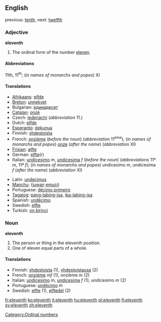 ==English==

previous: [[tenth]], next: [[twelfth]]

===Adjective===
'''eleventh'''
# The ordinal form of the number [[eleven]].

====Abbreviations====
11th, 11<sup>th</sup>; (''in names of monarchs and popes'') XI

====Translations====
{{top}}
*[[Afrikaans]]: [[elfde]]
*[[Breton]]: [[unnekvet]]
*Bulgarian: [[единадесет]]
*[[Catalan]]: [[onzè]]
*Czech: [[jedenáctý]] (''abbreviation'' 11.)
*Dutch: [[elfde]]
*[[Esperanto]]: [[dekunua]]
*Finnish: [[yhdestoista]]
*French: [[onzième]] (''before the noun'') (''abbreviation'' 11<sup>ème</sup>); (''in names of monarchs and popes'') [[onze]] (''after the name'') (''abbreviation'' XI)
*[[Frisian]]: [[alfte]]
*German: [[elfte]](r)
*Italian: [[undicesimo]] ''m'', [[undicesima]] ''f'' (''before the noun'') (''abbreviations'' 11º ''m'', 11ª ''f''); (''in names of monarchs and popes'') undicesimo ''m'', undicesima ''f'' (''after the name'') (''abbreviation'' XI)
{{mid}}
*Latin: [[undecimus]]
*[[Manchu]]: ([[juwan]] [[emuci]])
*Portuguese: [[décimo primeiro]]
*[[Tagalog]]: [[pang-labing-isa]], [[ika-labing-isa]]
*Spanish: [[undécimo]] 
*Swedish: [[elfte]]
*Turkish: [[on birinci]]
{{bottom}}

===Noun===
'''eleventh'''

#The person or thing in the eleventh position.
#One of eleven equal parts of a whole.

====Translations====

*Finnish: [[yhdestoista]] (1), [[yhdestoistaosa]] (2)
*French: [[onzième]] ''mf'' (1), onzième ''m'' (2)
*Italian: [[undicesimo]] ''m'', [[undicesima]] ''f'' (1), undicesimo ''m'' (2)
*Portuguese: [[undécimo]] ''m''
*Swedish: [[elfte]] (1), [[elftedel]] (2)

[[Category:Ordinal numbers]]

[[fr:eleventh]]
[[ko:eleventh]]
[[it:eleventh]]
[[hu:eleventh]]
[[pl:eleventh]]
[[fi:eleventh]]
[[sv:eleventh]]
[[zh:eleventh]]